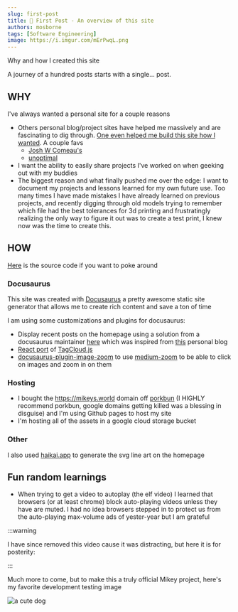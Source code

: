 ```yaml
---
slug: first-post
title: 👋 First Post - An overview of this site
authors: mosborne
tags: [Software Engineering]
image: https://i.imgur.com/mErPwqL.png
---
```

Why and how I created this site

A journey of a hundred posts starts with a single... post.

<!-- truncate -->

## WHY

I've always wanted a personal site for a couple reasons
- Others personal blog/project sites have helped me massively and are fascinating to dig through. [One even helped me build this site how I wanted](https://kgajera.com/blog/display-recent-blog-posts-on-home-page-with-docusaurus/). A couple favs
    - [Josh W Comeau's](https://www.joshwcomeau.com)
    - [unoptimal](https://www.unoptimal.com)
- I want the ability to easily share projects I've worked on when geeking out with my buddies
- The biggest reason and what finally pushed me over the edge: I want to document my projects and lessons learned for my own future use. Too many times I have made mistakes I have already learned on previous projects, and recently digging through old models trying to remember which file had the best tolerances for 3d printing and frustratingly realizing the only way to figure it out was to create a test print, I knew now was the time to create this.

## HOW

[Here](https://github.com/michaelosbornegit/michaelosbornegit.github.io) is the source code if you want to poke around

### Docusaurus

This site was created with [Docusaurus](https://docusaurus.io) a pretty awesome static site generator that allows me to create rich content and save a ton of time

I am using some customizations and plugins for docusaurus:
- Display recent posts on the homepage using a solution from a docusaurus maintainer [here](https://github.com/facebook/docusaurus/issues/4138) which was inspired from [this](https://kgajera.com/blog/display-recent-blog-posts-on-home-page-with-docusaurus/) personal blog
- [React port](https://github.com/tsukinoko-kun/react-tag-cloud) of [TagCloud.js](https://www.npmjs.com/package/TagCloud)
- [docusaurus-plugin-image-zoom](https://www.npmjs.com/package/docusaurus-plugin-image-zoom) to use [medium-zoom](https://github.com/francoischalifour/medium-zoom) to be able to click on images and zoom in on them

### Hosting

- I bought the https://mikeys.world domain off [porkbun](https://porkbun.com/) (I HIGHLY recommend porkbun, google domains getting killed was a blessing in disguise) and I'm using Github pages to host my site
- I'm hosting all of the assets in a google cloud storage bucket

### Other

I also used [haikai.app](https://app.haikei.app) to generate the svg line art on the homepage

## Fun random learnings
- When trying to get a video to autoplay (the elf video) I learned that browsers (or at least chrome) block auto-playing videos unless they have are muted. I had no idea browsers stepped in to protect
us from the auto-playing max-volume ads of yester-year but I am grateful

:::warning

I have since removed this video cause it was distracting, but here it is for posterity:


<ReactPlayer playing muted loop url="https://storage.googleapis.com/website-asset-bucket/elf.webm" width="100%" height="auto" />


:::

Much more to come, but to make this a truly official Mikey project, here's my favorite development testing image

![a cute dog](https://storage.googleapis.com/website-asset-bucket/puppy.jpg)
